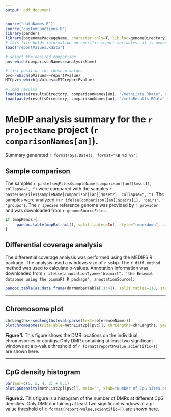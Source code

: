 ```yaml
---
output: pdf_document
---
```


<!-- Created by Daniel Beck on 7/9/2015 -->
<!-- Modified: -->
<!--      7/10/2015 Continued development -->
<!--      8/10/2015 Modified for automatic report generation -->

```r
source("dataNames.R")
source("customFunctions.R")
library(pander)
library(bsgenomePackageName, character.only=T, lib.loc=genomeDirectory)
# this file holds information on specific report variables. it is generated by generateReports.R
load("reportValues.Rdata")

# select the desired comparison
an<-which(comparisonNames==analysisName)

# list position for these p-values
pvc<-which(pValues==reportPvalue)
MTCpvc<-which(pValues==MTCreportPvalue)

# load results
load(paste(resultsDirectory, comparisonNames[an], "/methLists.RData", sep=""))
load(paste(resultsDirectory, comparisonNames[an], "/methResults.RData", sep=""))


```


# MeDIP analysis summary for the `r projectName` project (`r comparisonNames[an]`).
Summary generated `r format(Sys.Date(), format="%B %d %Y")`

## Sample comparison
The samples `r paste(seqFiles$sampleName[comparison[[an]]$mset1], collapse=", ")` were compared with the samples `r paste(seqFiles$sampleName[comparison[[an]]$mset2], collapse=", ")`. The samples were analyzed in `r ifelse(comparison[[an]]$pairs[1], 'pairs', 'groups')`. The *`r species`* reference genome was provided by `r provider` and was downloaded from `r genomeSourceFiles`.

```r
if (mapReads){
     pandoc.table(mapExtract(), split.tables=Inf, style="rmarkdown", caption='This table shows the number of reads present for each sample and the overall alignment rate calculated by bowtie2.')
}
```


## Differential coverage analysis
The differential coverage analysis was performed using the MEDIPS R package. The analysis used a windows size of `r ws`bp. The `r diff.method` method was used to calculate p-values. Annotation information was downloaded from `r ifelse(annotationType=="biomart", 'the Ensembl database using the biomaRt R package', annotationSource)`.

```r
pandoc.table(as.data.frame(dmrNumberTable[,1:4]), split.tables=110, style="rmarkdown", caption="This table shows the number of DMRs found using different edgeR p-value cutoff thresholds.")

```

************

## Chromosome plot

```r
chrLengths<-seqlengths(eval(parse(text=referenceName)))
plotChromosomes(siteTable=methList2p[[pvc]], chrLengths=chrLengths, ymar=5)
```

**Figure 1.** This figure shows the DMR locations on the individual chromosomes or contigs. Only DMR containing at least two significant windows at a p-value threshold of `r format(reportPvalue,scientific=T)` are shown here.

******

## CpG density histogram

```r
par(mar=c(5, 5, 4, 2) + 0.1)
plotCpGdensity(methList2p[[pvc]], main="", xlab="Number of CpG sites per 100bp", ylab="Number of differential DNA \n methylation regions")
```

**Figure 2.** This figure is a histogram of the number of DMRs at different CpG densities. Only DMR containing at least two significant windows at a p-value threshold of `r format(reportPvalue,scientific=T)` are shown here.
